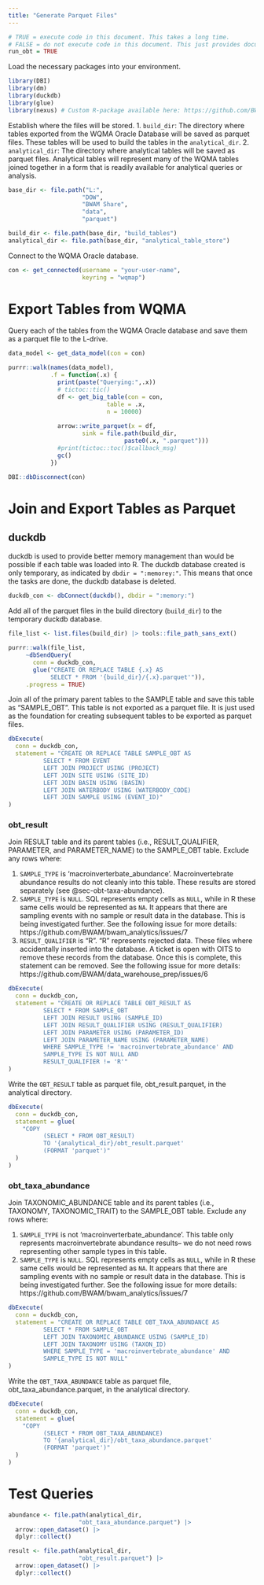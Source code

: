 ```yaml
---
title: "Generate Parquet Files"
---
```


```r
# TRUE = execute code in this document. This takes a long time.
# FALSE = do not execute code in this document. This just provides documentation of the process.
run_obt = TRUE
```

Load the necessary packages into your environment.

```r
library(DBI)
library(dm)
library(duckdb)
library(glue)
library(nexus) # Custom R-package available here: https://github.com/BWAM/nexus
```

Establish where the files will be stored. 1. `build_dir`: The directory where tables exported from the WQMA Oracle Database will be saved as parquet files. These tables will be used to build the tables in the `analytical_dir`. 2. `analytical_dir`: The directory where analytical tables will be saved as parquet files. Analytical tables will represent many of the WQMA tables joined together in a form that is readily available for analytical queries or analysis.

```r
base_dir <- file.path("L:",
                     "DOW",
                     "BWAM Share",
                     "data",
                     "parquet")

build_dir <- file.path(base_dir, "build_tables")
analytical_dir <- file.path(base_dir, "analytical_table_store")
```

Connect to the WQMA Oracle database.

```r
con <- get_connected(username = "your-user-name",
                     keyring = "wqmap")
```

# Export Tables from WQMA

Query each of the tables from the WQMA Oracle database and save them as a parquet file to the L-drive.

```r
data_model <- get_data_model(con = con)

purrr::walk(names(data_model),
            .f = function(.x) {
              print(paste("Querying:",.x))
              # tictoc::tic()
              df <- get_big_table(con = con,
                            table = .x,
                            n = 10000)
              
              arrow::write_parquet(x = df,
                     sink = file.path(build_dir,
                                 paste0(.x, ".parquet")))
              #print(tictoc::toc()$callback_msg)
              gc()
            })

DBI::dbDisconnect(con)
```

# Join and Export Tables as Parquet

## duckdb

duckdb is used to provide better memory management than would be possible if each table was loaded into R. The duckdb database created is only temporary, as indicated by `dbdir = ":memorey:"`. This means that once the tasks are done, the duckdb database is deleted.

```r
duckdb_con <- dbConnect(duckdb(), dbdir = ":memory:")
```

Add all of the parquet files in the build directory (`build_dir`) to the temporary duckdb database.

```r
file_list <- list.files(build_dir) |> tools::file_path_sans_ext()

purrr::walk(file_list,
     ~dbSendQuery(
       conn = duckdb_con, 
       glue("CREATE OR REPLACE TABLE {.x} AS 
            SELECT * FROM '{build_dir}/{.x}.parquet'")),
     .progress = TRUE)
```

Join all of the primary parent tables to the SAMPLE table and save this table as "SAMPLE_OBT". This table is not exported as a parquet file. It is just used as the foundation for creating subsequent tables to be exported as parquet files.

```r
dbExecute(
  conn = duckdb_con,
  statement = "CREATE OR REPLACE TABLE SAMPLE_OBT AS
          SELECT * FROM EVENT
          LEFT JOIN PROJECT USING (PROJECT)
          LEFT JOIN SITE USING (SITE_ID)
          LEFT JOIN BASIN USING (BASIN)
          LEFT JOIN WATERBODY USING (WATERBODY_CODE)
          LEFT JOIN SAMPLE USING (EVENT_ID)"
)
```

### obt_result

Join RESULT table and its parent tables (i.e., RESULT_QUALIFIER, PARAMETER, and PARAMETER_NAME) to the SAMPLE_OBT table. Exclude any rows where:

1.  `SAMPLE_TYPE` is 'macroinverterbate_abundance'. Macroinvertebrate abundance results do not cleanly into this table. These results are stored separately (see @sec-obt-taxa-abundance).
2.  `SAMPLE_TYPE` is `NULL`. SQL represents empty cells as `NULL`, while in R these same cells would be represented as `NA`. It appears that there are sampling events with no sample or result data in the database. This is being investigated further. See the following issue for more details: https://github.com/BWAM/bwam_analytics/issues/7
3.  `RESULT_QUALIFIER` is "R". "R" represents rejected data. These files where accidentally inserted into the database. A ticket is open with OITS to remove these records from the database. Once this is complete, this statement can be removed. See the following issue for more details: https://github.com/BWAM/data_warehouse_prep/issues/6

```r
dbExecute(
  conn = duckdb_con,
  statement = "CREATE OR REPLACE TABLE OBT_RESULT AS
          SELECT * FROM SAMPLE_OBT
          LEFT JOIN RESULT USING (SAMPLE_ID)
          LEFT JOIN RESULT_QUALIFIER USING (RESULT_QUALIFIER)
          LEFT JOIN PARAMETER USING (PARAMETER_ID)
          LEFT JOIN PARAMETER_NAME USING (PARAMETER_NAME)
          WHERE SAMPLE_TYPE != 'macroinvertebrate_abundance' AND
          SAMPLE_TYPE IS NOT NULL AND
          RESULT_QUALIFIER != 'R'"
)
```

Write the `OBT_RESULT` table as parquet file, obt_result.parquet, in the analytical directory.

```r
dbExecute(
  conn = duckdb_con,
  statement = glue(
    "COPY
          (SELECT * FROM OBT_RESULT)
          TO '{analytical_dir}/obt_result.parquet'
          (FORMAT 'parquet')"
  )
)
```

### obt_taxa_abundance {#sec-obt-taxa-abundance}

Join TAXONOMIC_ABUNDANCE table and its parent tables (i.e., TAXONOMY, TAXONOMIC_TRAIT) to the SAMPLE_OBT table. Exclude any rows where:

1.  `SAMPLE_TYPE` is not 'macroinverterbate_abundance'. This table only represents macroinvertebrate abundance results-- we do not need rows representing other sample types in this table.
2.  `SAMPLE_TYPE` is `NULL`. SQL represents empty cells as `NULL`, while in R these same cells would be represented as `NA`. It appears that there are sampling events with no sample or result data in the database. This is being investigated further. See the following issue for more details: https://github.com/BWAM/bwam_analytics/issues/7

```r
dbExecute(
  conn = duckdb_con,
  statement = "CREATE OR REPLACE TABLE OBT_TAXA_ABUNDANCE AS
          SELECT * FROM SAMPLE_OBT
          LEFT JOIN TAXONOMIC_ABUNDANCE USING (SAMPLE_ID)
          LEFT JOIN TAXONOMY USING (TAXON_ID)
          WHERE SAMPLE_TYPE = 'macroinvertebrate_abundance' AND
          SAMPLE_TYPE IS NOT NULL"
)
```

Write the `OBT_TAXA_ABUNDANCE` table as parquet file, obt_taxa_abundance.parquet, in the analytical directory.

```r
dbExecute(
  conn = duckdb_con,
  statement = glue(
    "COPY
          (SELECT * FROM OBT_TAXA_ABUNDANCE)
          TO '{analytical_dir}/obt_taxa_abundance.parquet'
          (FORMAT 'parquet')"
  )
)
```

# Test Queries

```r
abundance <- file.path(analytical_dir,
                    "obt_taxa_abundance.parquet") |> 
  arrow::open_dataset() |> 
  dplyr::collect()

result <- file.path(analytical_dir,
                    "obt_result.parquet") |> 
  arrow::open_dataset() |> 
  dplyr::collect()
```
